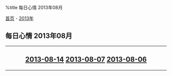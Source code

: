 %title 每日心情 2013年08月

[[../../../index|首页]] - [[../index|2013年]]
==每日心情 2013年08月==
----
<center>
<h2>
[[2013-08-14|2013-08-14]]
[[2013-08-07|2013-08-07]]
[[2013-08-06|2013-08-06]]
</h2>
</center>
----
